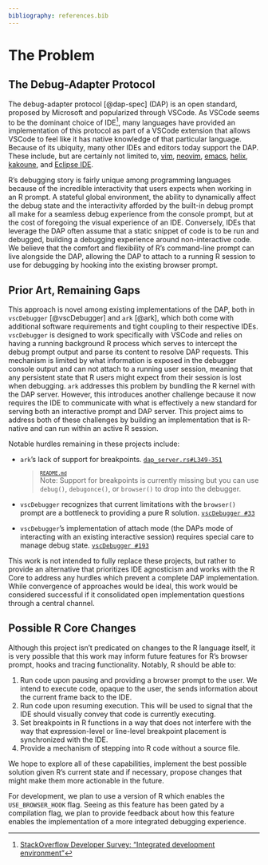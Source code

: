 ```yaml
---
bibliography: references.bib
---
```


# The Problem

```{=html}
<!--
Outlining the issue / weak point / problem to be solved by this
proposal. This should be a compelling section that sets the reader up
for the next section - the proposed solution!

It is important to cover:

 - [ ] What the problem is
 - [ ] Who it affects
 - [ ] Why is it a problem
 - [ ] What will solving the problem enable (why should it be solved)
 - [ ] Brief summary of existing work and previous attempts (e.g., relevant R packages)
 - [ ] If proposing changes to R itself: letter of support from R Core member
-->
```

## The Debug-Adapter Protocol

The debug-adapter protocol [@dap-spec] (DAP) is an open standard, proposed by
Microsoft and popularized through VSCode. As VSCode seems to be the dominant
choice of IDE[^vscode-domination], many languages have provided an
implementation of this protocol as part of a VSCode extension that allows VSCode
to feel like it has native knowledge of that particular language. Because of its
ubiquity, many other IDEs and editors today support the DAP. These include, but
are certainly not limited to, [vim](https://github.com/puremourning/vimspector),
[neovim](https://github.com/mfussenegger/nvim-dap),
[emacs](https://github.com/emacs-lsp/dap-mode),
[helix](https://helix-editor.com/news/release-22-03-highlights/),
[kakoune](https://github.com/jdugan6240/kak-dap), and [Eclipse
IDE](https://projects.eclipse.org/projects/technology.lsp4e).

R's debugging story is fairly unique among programming languages because of the
incredible interactivity that users expects when working in an R prompt. A
stateful global environment, the ability to dynamically affect the debug state
and the interactivity afforded by the built-in debug prompt all make for a
seamless debug experience from the console prompt, but at the cost of foregoing
the visual experience of an IDE. Conversely, IDEs that leverage the DAP often
assume that a static snippet of code is to be run and debugged, building a
debugging experience around non-interactive code. We believe that the comfort
and flexibility of R's command-line prompt can live alongside the DAP, allowing
the DAP to attach to a running R session to use for debugging by hooking into
the existing browser prompt.

## Prior Art, Remaining Gaps

This approach is novel among existing implementations of the DAP, both in
`vscDebugger` [@vscDebugger] and `ark` [@ark], which both come with additional
software requirements and tight coupling to their respective IDEs. `vscDebugger`
is designed to work specifically with VSCode and relies on having a running
background R process which serves to intercept the debug prompt
output and parse its content to resolve DAP requests. This mechanism is limited
by what information is exposed in the debugger console output and can not attach
to a running user session, meaning that any persistent state that R users might
expect from their session is lost when debugging. `ark` addresses this problem
by bundling the R kernel with the DAP server. However, this introduces another
challenge because it now requires the IDE to communicate with what is
effectively a new standard for serving both an interactive prompt and DAP
server. This project aims to address both of these challenges by building an
implementation that is R-native and can run within an active R session.

Notable hurdles remaining in these projects include:

* `ark`'s lack of support for breakpoints. [`dap_server.rs#L349-351`](https://github.com/posit-dev/ark/blob/fbbb713de3f4a222c4774cbabd53eaf1fb735c51/crates/ark/src/dap/dap_server.rs#L349-L351)
  
  > <sup> [`README.md`](https://github.com/posit-dev/ark/blob/main/README.md) </sup>  
  > Note: Support for breakpoints is currently missing but you can use `debug()`,
  > `debugonce()`, or `browser()` to drop into the debugger.

* `vscDebugger` recognizes that current limitations with the `browser()` prompt
  are a bottleneck to providing a pure R solution. [`vscDebugger #33`](https://github.com/ManuelHentschel/vscDebugger/issues/33#issuecomment-638733787)
  
* `vscDebugger`'s implementation of attach mode (the DAPs mode of interacting
  with an existing interactive session) requires special care to manage debug
  state. [`vscDebugger #193`](https://github.com/ManuelHentschel/VSCode-R-Debugger/issues/193#issuecomment-2735871666)

This work is not intended to fully replace these projects, but rather to provide
an alternative that prioritizes IDE agnosticism and works with the R Core to
address any hurdles which prevent a complete DAP implementation. While
convergence of approaches would be ideal, this work would be considered
successful if it consolidated open implementation questions through a central
channel.

## Possible R Core Changes

Although this project isn't predicated on changes to the R language itself, it
is very possible that this work may inform future features for R's browser
prompt, hooks and tracing functionality. Notably, R should be able to:

1. Run code upon pausing and providing a browser prompt to the user. We intend
   to execute code, opaque to the user, the sends information about the current
   frame back to the IDE.
2. Run code upon resuming execution. This will be used to signal that the IDE
   should visually convey that code is currently executing.
3. Set breakpoints in R functions in a way that does not interfere with the way
   that expression-level or line-level breakpoint placement is synchronized with
   the IDE.
4. Provide a mechanism of stepping into R code without a source file.

We hope to explore all of these capabilities, implement the best possible
solution given R's current state and if necessary, propose changes that might
make them more actionable in the future.

For development, we plan to use a version of R which enables the
`USE_BROWSER_HOOK` flag. Seeing as this feature has been gated by a compilation
flag, we plan to provide feedback about how this feature enables the
implementation of a more integrated debugging experience.

[^vscode-domination]: [StackOverflow Developer Survey: "Integrated development environment"](https://survey.stackoverflow.co/2024/technology#most-popular-technologies-new-collab-tools)

